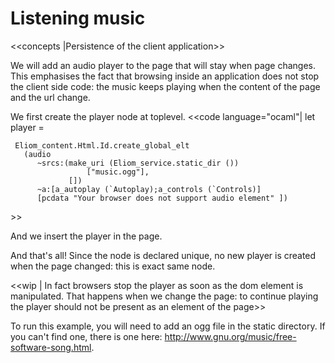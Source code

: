 =Listening music=
<<concepts |Persistence of the client application>>

We will add an audio player to the page that will stay when page
changes. This emphasises the fact that browsing inside an application
does not stop the client side code: the music keeps playing when the
content of the page and the url change.

We first create the player node at toplevel.
<<code language="ocaml"|
let player =
  Eliom_content.Html.Id.create_global_elt
    (audio
       ~srcs:(make_uri (Eliom_service.static_dir ())
                  ["music.ogg"],
              [])
       ~a:[a_autoplay (`Autoplay);a_controls (`Controls)]
       [pcdata "Your browser does not support audio element" ])
>>

And we insert the player in the page.

And that's all! Since the {{{player}}} node is declared unique, no new
player is created when the page changed: this is exact same node.

<<wip | In fact browsers stop the player as soon as the dom
element is manipulated. That happens when we change the page: to
continue playing the player should not be present as an element of the
page>>

To run this example, you will need to add an ogg file in the static directory.
If you can't find one, there is one here:
[[http://www.gnu.org/music/free-software-song.html]].
